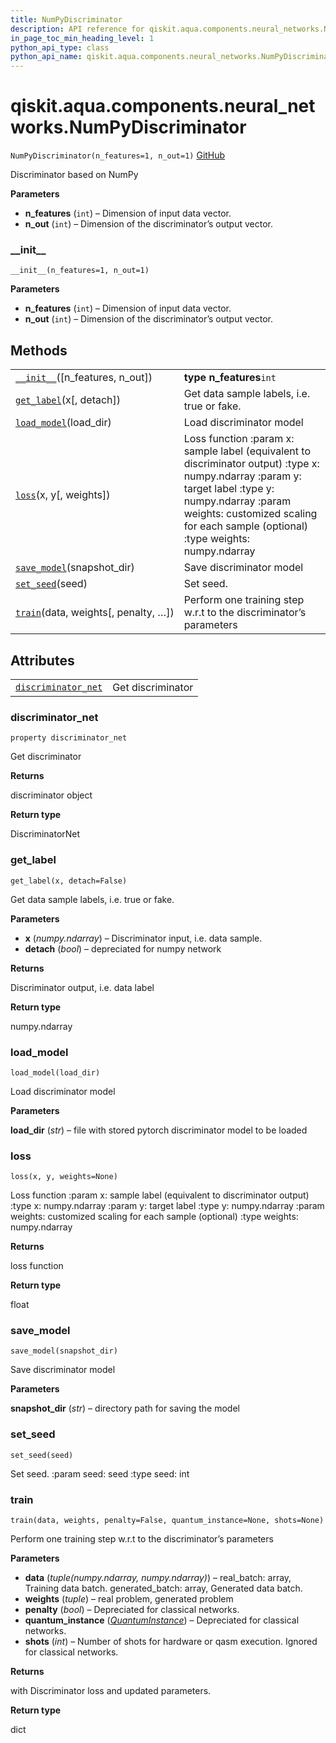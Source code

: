 ```yaml
---
title: NumPyDiscriminator
description: API reference for qiskit.aqua.components.neural_networks.NumPyDiscriminator
in_page_toc_min_heading_level: 1
python_api_type: class
python_api_name: qiskit.aqua.components.neural_networks.NumPyDiscriminator
---
```


<span id="qiskit-aqua-components-neural-networks-numpydiscriminator" />

# qiskit.aqua.components.neural\_networks.NumPyDiscriminator

<span id="qiskit.aqua.components.neural_networks.NumPyDiscriminator" />

`NumPyDiscriminator(n_features=1, n_out=1)` [GitHub](https://github.com/qiskit-community/qiskit-aqua/tree/stable/0.8/qiskit/aqua/components/neural_networks/numpy_discriminator.py "view source code")

Discriminator based on NumPy

**Parameters**

*   **n\_features** (`int`) – Dimension of input data vector.
*   **n\_out** (`int`) – Dimension of the discriminator’s output vector.

### \_\_init\_\_

<span id="qiskit.aqua.components.neural_networks.NumPyDiscriminator.__init__" />

`__init__(n_features=1, n_out=1)`

**Parameters**

*   **n\_features** (`int`) – Dimension of input data vector.
*   **n\_out** (`int`) – Dimension of the discriminator’s output vector.

## Methods

|                                                                                                                                                                                |                                                                                                                                                                                                                                           |
| ------------------------------------------------------------------------------------------------------------------------------------------------------------------------------ | ----------------------------------------------------------------------------------------------------------------------------------------------------------------------------------------------------------------------------------------- |
| [`__init__`](#qiskit.aqua.components.neural_networks.NumPyDiscriminator.__init__ "qiskit.aqua.components.neural_networks.NumPyDiscriminator.__init__")(\[n\_features, n\_out]) | **type n\_features**`int`                                                                                                                                                                                                                 |
| [`get_label`](#qiskit.aqua.components.neural_networks.NumPyDiscriminator.get_label "qiskit.aqua.components.neural_networks.NumPyDiscriminator.get_label")(x\[, detach])        | Get data sample labels, i.e. true or fake.                                                                                                                                                                                                |
| [`load_model`](#qiskit.aqua.components.neural_networks.NumPyDiscriminator.load_model "qiskit.aqua.components.neural_networks.NumPyDiscriminator.load_model")(load\_dir)        | Load discriminator model                                                                                                                                                                                                                  |
| [`loss`](#qiskit.aqua.components.neural_networks.NumPyDiscriminator.loss "qiskit.aqua.components.neural_networks.NumPyDiscriminator.loss")(x, y\[, weights])                   | Loss function :param x: sample label (equivalent to discriminator output) :type x: numpy.ndarray :param y: target label :type y: numpy.ndarray :param weights: customized scaling for each sample (optional) :type weights: numpy.ndarray |
| [`save_model`](#qiskit.aqua.components.neural_networks.NumPyDiscriminator.save_model "qiskit.aqua.components.neural_networks.NumPyDiscriminator.save_model")(snapshot\_dir)    | Save discriminator model                                                                                                                                                                                                                  |
| [`set_seed`](#qiskit.aqua.components.neural_networks.NumPyDiscriminator.set_seed "qiskit.aqua.components.neural_networks.NumPyDiscriminator.set_seed")(seed)                   | Set seed.                                                                                                                                                                                                                                 |
| [`train`](#qiskit.aqua.components.neural_networks.NumPyDiscriminator.train "qiskit.aqua.components.neural_networks.NumPyDiscriminator.train")(data, weights\[, penalty, …])    | Perform one training step w\.r.t to the discriminator’s parameters                                                                                                                                                                        |

## Attributes

|                                                                                                                                                                                   |                   |
| --------------------------------------------------------------------------------------------------------------------------------------------------------------------------------- | ----------------- |
| [`discriminator_net`](#qiskit.aqua.components.neural_networks.NumPyDiscriminator.discriminator_net "qiskit.aqua.components.neural_networks.NumPyDiscriminator.discriminator_net") | Get discriminator |

### discriminator\_net

<span id="qiskit.aqua.components.neural_networks.NumPyDiscriminator.discriminator_net" />

`property discriminator_net`

Get discriminator

**Returns**

discriminator object

**Return type**

DiscriminatorNet

### get\_label

<span id="qiskit.aqua.components.neural_networks.NumPyDiscriminator.get_label" />

`get_label(x, detach=False)`

Get data sample labels, i.e. true or fake.

**Parameters**

*   **x** (*numpy.ndarray*) – Discriminator input, i.e. data sample.
*   **detach** (*bool*) – depreciated for numpy network

**Returns**

Discriminator output, i.e. data label

**Return type**

numpy.ndarray

### load\_model

<span id="qiskit.aqua.components.neural_networks.NumPyDiscriminator.load_model" />

`load_model(load_dir)`

Load discriminator model

**Parameters**

**load\_dir** (*str*) – file with stored pytorch discriminator model to be loaded

### loss

<span id="qiskit.aqua.components.neural_networks.NumPyDiscriminator.loss" />

`loss(x, y, weights=None)`

Loss function :param x: sample label (equivalent to discriminator output) :type x: numpy.ndarray :param y: target label :type y: numpy.ndarray :param weights: customized scaling for each sample (optional) :type weights: numpy.ndarray

**Returns**

loss function

**Return type**

float

### save\_model

<span id="qiskit.aqua.components.neural_networks.NumPyDiscriminator.save_model" />

`save_model(snapshot_dir)`

Save discriminator model

**Parameters**

**snapshot\_dir** (*str*) – directory path for saving the model

### set\_seed

<span id="qiskit.aqua.components.neural_networks.NumPyDiscriminator.set_seed" />

`set_seed(seed)`

Set seed. :param seed: seed :type seed: int

### train

<span id="qiskit.aqua.components.neural_networks.NumPyDiscriminator.train" />

`train(data, weights, penalty=False, quantum_instance=None, shots=None)`

Perform one training step w\.r.t to the discriminator’s parameters

**Parameters**

*   **data** (*tuple(numpy.ndarray, numpy.ndarray)*) – real\_batch: array, Training data batch. generated\_batch: array, Generated data batch.
*   **weights** (*tuple*) – real problem, generated problem
*   **penalty** (*bool*) – Depreciated for classical networks.
*   **quantum\_instance** ([*QuantumInstance*](qiskit.aqua.QuantumInstance "qiskit.aqua.QuantumInstance")) – Depreciated for classical networks.
*   **shots** (*int*) – Number of shots for hardware or qasm execution. Ignored for classical networks.

**Returns**

with Discriminator loss and updated parameters.

**Return type**

dict

